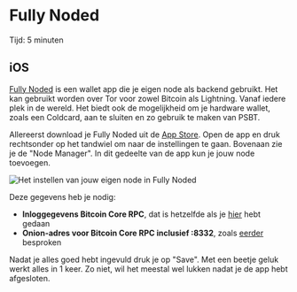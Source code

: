 
# Fully Noded

<Callout emoji="&#x2139;">
	Tijd: 5 minuten
</Callout>

## iOS

[Fully Noded](https://github.com/Fonta1n3/FullyNoded#why-fully-noded%EF%B8%8F) is een wallet app die je eigen node als backend gebruikt. Het kan gebruikt worden over Tor voor zowel Bitcoin als Lightning. Vanaf iedere plek in de wereld. Het biedt ook de mogelijkheid om je hardware wallet, zoals een Coldcard, aan te sluiten en zo gebruik te maken van PSBT.

Allereerst download je Fully Noded uit de [App Store](https://apps.apple.com/us/app/fully-noded/id1436425586). Open de app en druk rechtsonder op het tandwiel om naar de instellingen te gaan. Bovenaan zie je de "Node Manager". In dit gedeelte van de app kun je jouw node toevoegen.

![Het instellen van jouw eigen node in Fully Noded](/settings.png)

Deze gegevens heb je nodig:

* **Inloggegevens Bitcoin Core RPC**, dat is hetzelfde als je [hier](/bitcoin-core/configuration-and-start) hebt gedaan
* **Onion-adres voor Bitcoin Core RPC inclusief :8332**, zoals [eerder](/bitcoin-core/change-tor) besproken

Nadat je alles goed hebt ingevuld druk je op "Save". Met een beetje geluk werkt alles in 1 keer. Zo niet, wil het meestal wel lukken nadat je de app hebt afgesloten.